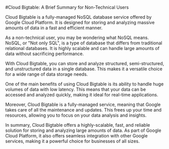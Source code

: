 

#Cloud Bigtable: A Brief Summary for Non-Technical Users

Cloud Bigtable is a fully-managed NoSQL database service offered by Google Cloud Platform. It is designed for storing and analyzing massive amounts of data in a fast and efficient manner. 

As a non-technical user, you may be wondering what NoSQL means. NoSQL, or "Not only SQL", is a type of database that differs from traditional relational databases. It is highly scalable and can handle large amounts of data without sacrificing performance. 

With Cloud Bigtable, you can store and analyze structured, semi-structured, and unstructured data in a single database. This makes it a versatile choice for a wide range of data storage needs. 

One of the main benefits of using Cloud Bigtable is its ability to handle huge volumes of data with low latency. This means that your data can be accessed and analyzed quickly, making it ideal for real-time applications. 

Moreover, Cloud Bigtable is a fully-managed service, meaning that Google takes care of all the maintenance and updates. This frees up your time and resources, allowing you to focus on your data analysis and insights. 

In summary, Cloud Bigtable offers a highly-scalable, fast, and reliable solution for storing and analyzing large amounts of data. As part of Google Cloud Platform, it also offers seamless integration with other Google services, making it a powerful choice for businesses of all sizes. 